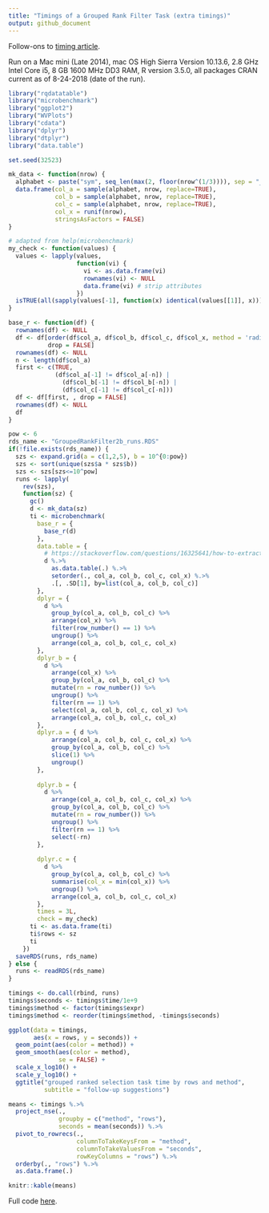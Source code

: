 ```yaml
---
title: "Timings of a Grouped Rank Filter Task (extra timings)"
output: github_document
---
```


Follow-ons to [timing article](http://www.win-vector.com/blog/2018/08/timings-of-a-grouped-rank-filter-task/).

Run on a Mac mini (Late 2014), mac OS High Sierra Version 10.13.6, 2.8 GHz Intel Core i5, 8 GB 1600 MHz DD3 RAM, R version 3.5.0, all packages CRAN current as of 8-24-2018 (date of the run).

```r
library("rqdatatable")
library("microbenchmark")
library("ggplot2")
library("WVPlots")
library("cdata")
library("dplyr")
library("dtplyr")
library("data.table")

set.seed(32523)

mk_data <- function(nrow) {
  alphabet <- paste("sym", seq_len(max(2, floor(nrow^(1/3)))), sep = "_")
  data.frame(col_a = sample(alphabet, nrow, replace=TRUE),
             col_b = sample(alphabet, nrow, replace=TRUE),
             col_c = sample(alphabet, nrow, replace=TRUE),
             col_x = runif(nrow),
             stringsAsFactors = FALSE)
}
```


```r
# adapted from help(microbenchmark)
my_check <- function(values) {
  values <- lapply(values,
                   function(vi) {
                     vi <- as.data.frame(vi)
                     rownames(vi) <- NULL
                     data.frame(vi) # strip attributes
                   })
  isTRUE(all(sapply(values[-1], function(x) identical(values[[1]], x))))
}
```



```r
base_r <- function(df) {
  rownames(df) <- NULL
  df <- df[order(df$col_a, df$col_b, df$col_c, df$col_x, method = 'radix'), , 
           drop = FALSE]
  rownames(df) <- NULL
  n <- length(df$col_a)
  first <- c(TRUE,
             (df$col_a[-1] != df$col_a[-n]) | 
               (df$col_b[-1] != df$col_b[-n]) | 
               (df$col_c[-1] != df$col_c[-n]))
  df <- df[first, , drop = FALSE]
  rownames(df) <- NULL
  df
}
```



```r
pow <- 6
rds_name <- "GroupedRankFilter2b_runs.RDS"
if(!file.exists(rds_name)) {
  szs <- expand.grid(a = c(1,2,5), b = 10^{0:pow}) 
  szs <- sort(unique(szs$a * szs$b))
  szs <- szs[szs<=10^pow]
  runs <- lapply(
    rev(szs),
    function(sz) {
      gc()
      d <- mk_data(sz)
      ti <- microbenchmark(
        base_r = {
          base_r(d)
        },
        data.table = { 
          # https://stackoverflow.com/questions/16325641/how-to-extract-the-first-n-rows-per-group
          d %.>% 
            as.data.table(.) %.>% 
            setorder(., col_a, col_b, col_c, col_x) %.>%
            .[, .SD[1], by=list(col_a, col_b, col_c)] 
        },
        dplyr = {
          d %>% 
            group_by(col_a, col_b, col_c) %>% 
            arrange(col_x) %>% 
            filter(row_number() == 1) %>%
            ungroup() %>%
            arrange(col_a, col_b, col_c, col_x)
        },
        dplyr_b = {
          d %>% 
            arrange(col_x) %>% 
            group_by(col_a, col_b, col_c) %>% 
            mutate(rn = row_number()) %>%
            ungroup() %>%
            filter(rn == 1) %>%
            select(col_a, col_b, col_c, col_x) %>%
            arrange(col_a, col_b, col_c, col_x)
        },
        dplyr.a = { d %>%
            arrange(col_a, col_b, col_c, col_x) %>%
            group_by(col_a, col_b, col_c) %>%
            slice(1) %>%
            ungroup()
        },
        
        dplyr.b = {
          d %>%
            arrange(col_a, col_b, col_c, col_x) %>% 
            group_by(col_a, col_b, col_c) %>% 
            mutate(rn = row_number()) %>%
            ungroup() %>%
            filter(rn == 1) %>%
            select(-rn)
        },
        
        dplyr.c = {
          d %>%
            group_by(col_a, col_b, col_c) %>% 
            summarise(col_x = min(col_x)) %>%
            ungroup() %>%
            arrange(col_a, col_b, col_c, col_x)
        },
        times = 3L,
        check = my_check)
      ti <- as.data.frame(ti)
      ti$rows <- sz
      ti
    })
  saveRDS(runs, rds_name)
} else {
  runs <- readRDS(rds_name)
}
```


```r
timings <- do.call(rbind, runs)
timings$seconds <- timings$time/1e+9
timings$method <- factor(timings$expr)
timings$method <- reorder(timings$method, -timings$seconds)
```


```r
ggplot(data = timings, 
       aes(x = rows, y = seconds)) +
  geom_point(aes(color = method)) + 
  geom_smooth(aes(color = method),
              se = FALSE) +
  scale_x_log10() +
  scale_y_log10() +
  ggtitle("grouped ranked selection task time by rows and method",
          subtitle = "follow-up suggestions") 
```


```r
means <- timings %.>%
  project_nse(., 
              groupby = c("method", "rows"), 
              seconds = mean(seconds)) %.>%
  pivot_to_rowrecs(., 
                   columnToTakeKeysFrom = "method",
                   columnToTakeValuesFrom = "seconds",
                   rowKeyColumns = "rows") %.>%
  orderby(., "rows") %.>%
  as.data.frame(.)

knitr::kable(means)
```

Full code [here](https://github.com/WinVector/rqdatatable/blob/master/extras/GroupedRankFilter2b.Rmd).
